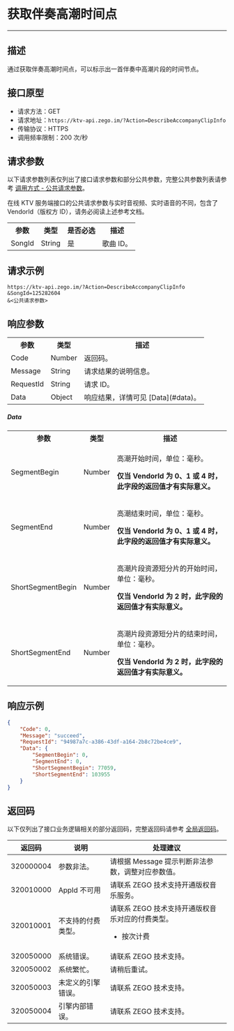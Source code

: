 # 获取伴奏高潮时间点

- - -

##  描述

通过获取伴奏高潮时间点，可以标示出一首伴奏中高潮片段的时间节点。

##  接口原型

- 请求方法：GET
- 请求地址：`https://ktv-api.zego.im/?Action=DescribeAccompanyClipInfo`
- 传输协议：HTTPS
- 调用频率限制：200 次/秒



##  请求参数

以下请求参数列表仅列出了接口请求参数和部分公共参数，完整公共参数列表请参考 [调用方式 - 公共请求参数](./Accessing%20Server%20APIs.mdx#公共请求参数)。

<Note title="说明">
在线 KTV 服务端接口的公共请求参数与实时音视频、实时语音的不同，包含了 VendorId（版权方 ID），请务必阅读上述参考文档。
</Note>

<table>
  
  <tbody><tr>
    <th>参数</th>
    <th>类型</th>
    <th>是否必选</th>
    <th>描述</th>
  </tr>
  <tr>
    <td>SongId</td>
    <td>String</td>
    <td>是</td>
    <td>歌曲 ID。</td>
  </tr>
</tbody></table>



##  请求示例

```
https://ktv-api.zego.im/?Action=DescribeAccompanyClipInfo
&SongId=125282604
&<公共请求参数>
```

##  响应参数


<table class="collapsible-table" >
  
<tbody><tr data-row-level="1">
<th>参数</th>
<th>类型</th>
<th>描述</th>
</tr>
<tr data-row-level="2">
<td>Code</td>
<td>Number</td>
<td>返回码。</td>
</tr>
<tr data-row-level="3">
<td>Message</td>
<td>String</td>
<td>请求结果的说明信息。</td>
</tr>
<tr data-row-level="4">
<td>RequestId</td>
<td>String</td>
<td>请求 ID。</td>
</tr>
<tr data-row-level="5" data-row-child="true">
    <td>Data</td>
    <td>Object</td>
    <td>响应结果，详情可见 [Data](#data)。</td>
</tr>
</tbody></table>

##### Data
<table>
  <tbody><tr>
    <th>参数</th>
    <th>类型</th>
    <th>描述</th>
  </tr>
  <tr>
    <td>SegmentBegin</td>
    <td>Number</td>
    <td><p>高潮开始时间，单位：毫秒。</p><p><b>仅当 VendorId 为 0、1 或 4 时，此字段的返回值才有实际意义。</b></p></td>
  </tr>
  <tr>
    <td>SegmentEnd</td>
    <td>Number</td>
    <td><p>高潮结束时间，单位：毫秒。</p><p><b>仅当 VendorId 为 0、1 或 4 时，此字段的返回值才有实际意义。</b></p></td>
  </tr>
  <tr>
    <td>ShortSegmentBegin</td>
    <td>Number</td>
    <td><p>高潮片段资源短分片的开始时间，单位：毫秒。</p><p><b>仅当 VendorId 为 2 时，此字段的返回值才有实际意义。</b></p></td>
  </tr>
  <tr>
    <td>ShortSegmentEnd</td>
    <td>Number</td>
    <td><p>高潮片段资源短分片的结束时间，单位：毫秒。</p><p><b>仅当 VendorId 为 2 时，此字段的返回值才有实际意义。</b></p></td>
  </tr>
</tbody></table>


##  响应示例

```json
{
    "Code": 0,
    "Message": "succeed",
    "RequestId": "94987a7c-a386-43df-a164-2b8c72be4ce9",
    "Data": {
        "SegmentBegin": 0,
        "SegmentEnd": 0,
        "ShortSegmentBegin": 77059,
        "ShortSegmentEnd": 103955
    }
}
```

##  返回码

以下仅列出了接口业务逻辑相关的部分返回码，完整返回码请参考 [全局返回码](./Return%20Code.mdx)。

|返回码|说明|处理建议|
|-|-|-|
| 320000004 | 参数非法。 | 请根据 Message 提示判断非法参数，调整对应参数值。 |
| 320010000 | AppId 不可用 | 请联系 ZEGO 技术支持开通版权音乐服务。 |
| 320010001 | 不支持的付费类型。 | 请联系 ZEGO 技术支持开通版权音乐对应的付费类型。<ul><li>按次计费</li></ul>  |
| 320050000 | 系统错误。 | 请联系 ZEGO 技术支持。|
| 320050002 | 系统繁忙。 | 请稍后重试。|
| 320050003 | 未定义的引擎错误。 | 请联系 ZEGO 技术支持。|
| 320050004 | 引擎内部错误。 | 请联系 ZEGO 技术支持。|
